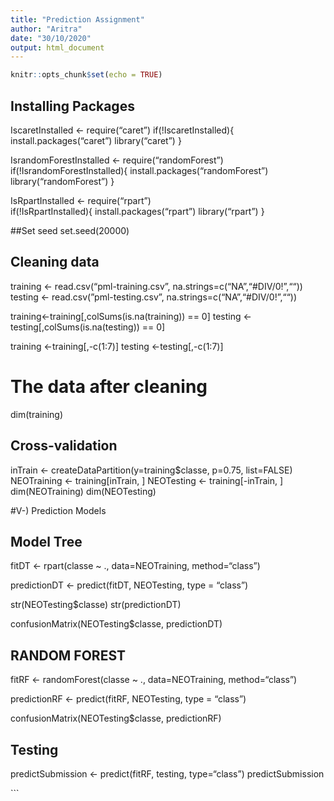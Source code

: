 ---
title: "Prediction Assignment"
author: "Aritra"
date: "30/10/2020"
output: html_document
---

```{r setup, include=FALSE}
knitr::opts_chunk$set(echo = TRUE)
```





## Installing  Packages
IscaretInstalled <- require("caret")
if(!IscaretInstalled){
    install.packages("caret")
    library("caret")
    }

IsrandomForestInstalled <- require("randomForest")
if(!IsrandomForestInstalled){
    install.packages("randomForest")
    library("randomForest")
    }

IsRpartInstalled <- require("rpart")        
if(!IsRpartInstalled){
    install.packages("rpart")
    library("rpart")
    }

##Set seed 
set.seed(20000)


## Cleaning data 

training <- read.csv("pml-training.csv", na.strings=c("NA","#DIV/0!",""))  
testing <- read.csv("pml-testing.csv", na.strings=c("NA","#DIV/0!",""))

training<-training[,colSums(is.na(training)) == 0]
testing <-testing[,colSums(is.na(testing)) == 0]


training   <-training[,-c(1:7)]
testing <-testing[,-c(1:7)]

# The data after cleaning
dim(training)

## Cross-validation

inTrain <- createDataPartition(y=training$classe, p=0.75, list=FALSE)    
NEOTraining <- training[inTrain, ]
NEOTesting <- training[-inTrain, ]  
dim(NEOTraining)
dim(NEOTesting) 

#V-) Prediction Models


## Model Tree
fitDT <- rpart(classe ~ ., data=NEOTraining, method="class")


predictionDT <- predict(fitDT, NEOTesting, type = "class")

str(NEOTesting$classe)
str(predictionDT)

confusionMatrix(NEOTesting$classe, predictionDT)

## RANDOM FOREST
fitRF <- randomForest(classe ~ ., data=NEOTraining, method="class")

predictionRF <- predict(fitRF, NEOTesting, type = "class")

confusionMatrix(NEOTesting$classe, predictionRF)

## Testing 
predictSubmission <- predict(fitRF, testing, type="class")
predictSubmission



```

